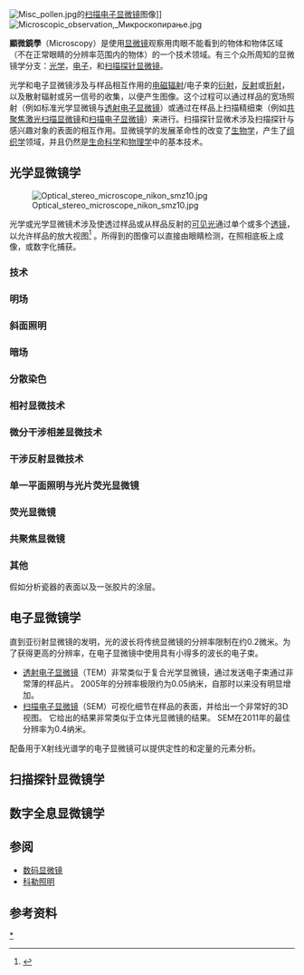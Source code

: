 {{incomplete}}
[[File:Misc_pollen.jpg|thumb]]的[[扫描电子显微镜|扫描电子显微镜]]图像]]
[[File:Microscopic_observation,_Микроскопирање.jpg|thumb]]

'''顯微鏡學'''（Microscopy）是使用[[显微镜|显微镜]]观察用肉眼不能看到的物体和物体区域（不在正常眼睛的分辨率范围内的物体）的一个技术领域。有三个众所周知的显微镜学分支：[[光学显微镜|光学]]，[[电子显微镜|电子]]，和[[扫描探针显微镜|扫描探针显微镜]]。

光学和电子显微镜涉及与样品相互作用的[[电磁辐射|电磁辐射]]/电子束的[[衍射|衍射]]，[[反射|反射]]或[[折射|折射]]，以及散射辐射或另一信号的收集，以便产生图像。这个过程可以通过样品的宽场照射（例如标准光学显微镜与[[透射电子显微镜|透射电子显微镜]]）或通过在样品上扫描精细束（例如[[共聚焦显微镜|共聚焦激光扫描显微镜]]和[[扫描电子显微镜|扫描电子显微镜]]）来进行。扫描探针显微术涉及扫描探针与感兴趣对象的表面的相互作用。显微镜学的发展革命性的改变了[[生物学|生物学]]，产生了[[组织学|组织学]]领域，并且仍然是[[生命科学|生命科学]]和[[物理学|物理学]]中的基本技术。

==光学显微镜学==
{{See also|光学显微镜}}
[[File:Optical_stereo_microscope_nikon_smz10.jpg|thumb]]

光学或光学显微镜术涉及使透过样品或从样品反射的[[可见光|可见光]]通过单个或多个[[透镜|透镜]]，以允许样品的放大视图<ref>{{cite web |vauthors=Abramowitz M, Davidson MW | title = Introduction to Microscopy  |  year = 2007 | accessdate = 2007-08-22 | work = Molecular Expressions | url = http://micro.magnet.fsu.edu/primer/anatomy/introduction.html}}</ref> 。所得到的图像可以直接由眼睛检测，在照相底板上成像，或数字化捕获。
===技术===
===明场===

===斜面照明===
===暗场===
{{main|暗场显微镜}}

===分散染色===
===相衬显微技术===
{{Main|相衬显微技术}}

===微分干涉相差显微技术===
{{Main|微分干涉相差显微镜}}

===干涉反射显微技术===
{{Main|:en:Interference Reflection Microscopy}}

===单一平面照明与光片荧光显微镜===
{{Main|:en:Light Sheet Fluorescence Microscopy}}

===荧光显微镜===
{{Main|荧光显微镜}}

===共聚焦显微镜===
{{Main|共聚焦显微镜}}

===其他===
{{Main|其他}}
假如分析瓷器的表面以及一张胶片的涂层。

==电子显微镜学==
{{Main|电子显微镜}}
直到亚衍射显微镜的发明，光的波长将传统显微镜的分辨率限制在约0.2微米。为了获得更高的分辨率，在电子显微镜中使用具有小得多的波长的电子束。
*  [[透射电子显微镜|透射电子显微镜]]（TEM）非常类似于复合光学显微镜，通过发送电子束通过非常薄的样品片。 2005年的分辨率极限约为0.05纳米，自那时以来没有明显增加。
*  [[扫描电子显微镜|扫描电子显微镜]]（SEM）可视化细节在样品的表面，并给出一个非常好的3D视图。 它给出的结果非常类似于立体光显微镜的结果。 SEM在2011年的最佳分辨率为0.4纳米。

配备用于X射线光谱学的电子显微镜可以提供定性的和定量的元素分析。

==扫描探针显微镜学==

==数字全息显微镜学==

== 参阅 ==
* [[数码显微镜|数码显微镜]]
* [[科勒照明|科勒照明]]

== 参考资料 ==
{{reflist}}

{{光学显微镜}}
{{扫描探针显微镜}}

[[category:显微镜|*]]